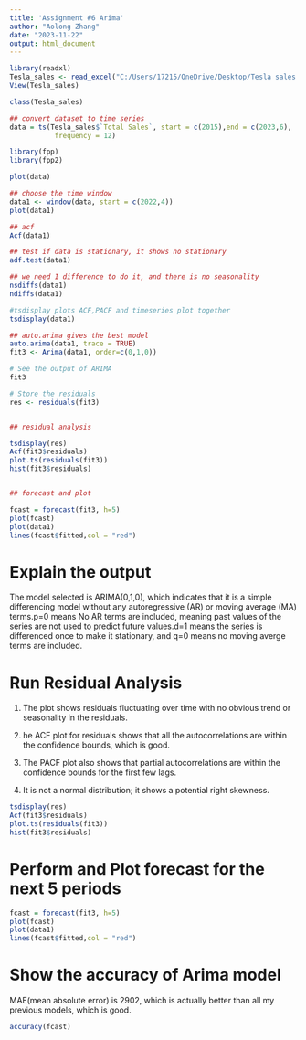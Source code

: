 ---
title: 'Assignment #6 Arima'
author: "Aolong Zhang"
date: "2023-11-22"
output: html_document
---

```{r}
library(readxl)
Tesla_sales <- read_excel("C:/Users/17215/OneDrive/Desktop/Tesla sales.xlsx")
View(Tesla_sales)

class(Tesla_sales)

## convert dataset to time series
data = ts(Tesla_sales$`Total Sales`, start = c(2015),end = c(2023,6),
           frequency = 12)

library(fpp)
library(fpp2)

plot(data)

## choose the time window
data1 <- window(data, start = c(2022,4))
plot(data1)

## acf
Acf(data1)

## test if data is stationary, it shows no stationary
adf.test(data1)

## we need 1 difference to do it, and there is no seasonality
nsdiffs(data1)
ndiffs(data1)

#tsdisplay plots ACF,PACF and timeseries plot together
tsdisplay(data1)

## auto.arima gives the best model
auto.arima(data1, trace = TRUE)
fit3 <- Arima(data1, order=c(0,1,0))

# See the output of ARIMA
fit3

# Store the residuals
res <- residuals(fit3)


## residual analysis

tsdisplay(res)
Acf(fit3$residuals)
plot.ts(residuals(fit3))
hist(fit3$residuals)


## forecast and plot

fcast = forecast(fit3, h=5)           
plot(fcast)          
plot(data1)
lines(fcast$fitted,col = "red")


```

# Explain the output  
The model selected is ARIMA(0,1,0), which indicates that it is a simple differencing model without any autoregressive (AR) or moving average (MA) terms.p=0 means No AR terms are included, meaning past values of the series are not used to predict future values.d=1 means the series is differenced once to make it stationary, and q=0 means no moving averge  terms are included.


# Run Residual Analysis  
1. The plot shows residuals fluctuating over time with no obvious trend or seasonality in the residuals.  

2. he ACF plot for residuals shows that all the autocorrelations are within the confidence bounds, which is good.  

3. The PACF plot also shows that partial autocorrelations are within the confidence bounds for the first few lags.  

4. It is not a  normal distribution; it shows a potential right skewness.  


```{r}
tsdisplay(res)
Acf(fit3$residuals)
plot.ts(residuals(fit3))
hist(fit3$residuals)


```

# Perform and Plot forecast for the next 5 periods  

```{r}
fcast = forecast(fit3, h=5)           
plot(fcast)          
plot(data1)
lines(fcast$fitted,col = "red")

```

# Show the accuracy of Arima model  

MAE(mean absolute error) is 2902, which is actually better than all my previous models, which is good.
```{r}
accuracy(fcast)
```



